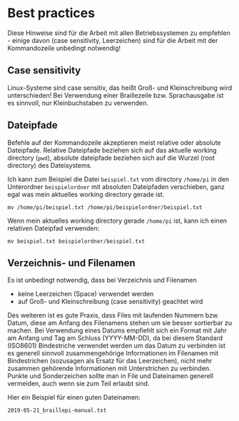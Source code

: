 # Best practices
Diese Hinweise sind für die Arbeit mit allen Betriebssystemen zu empfehlen - einige davon (case sensitivity, Leerzeichen) sind für die Arbeit mit der Kommandozeile unbedingt notwendig!

## Case sensitivity
Linux-Systeme sind case sensitiv, das heißt Groß- und Kleinschreibung wird unterschieden! Bei Verwendung einer Braillezeile bzw. Sprachausgabe ist es sinnvoll, nur Kleinbuchstaben zu verwenden.

## Dateipfade
Befehle auf der Kommandozeile akzeptieren meist relative oder absolute Dateipfade. Relative Dateipfade beziehen sich auf das aktuelle working directory (`pwd`), absolute dateipfade beziehen sich auf die Wurzel (root directory) des Dateisystems.

Ich kann zum Beispiel die Datei `beispiel.txt` vom directory `/home/pi` in den Unterordner `beispielordner` mit absoluten Dateipfaden verschieben, ganz egal was mein aktuelles working directory gerade ist.

```
mv /home/pi/beispiel.txt /home/pi/beispielordner/beispiel.txt
```

Wenn mein aktuelles working directory gerade `/home/pi` ist, kann ich einen relativen Dateipfad verwenden:

```
mv beispiel.txt beispielordner/beispiel.txt
```

## Verzeichnis- und Filenamen

Es ist unbedingt notwendig, dass bei Verzeichnis und Filenamen

- keine Leerzeichen (Space) verwendet werden
- auf Groß- und Kleinschreibung (case sensitivity) geachtet wird

Des weiteren ist es gute Praxis, dass Files mit laufenden Nummern bzw. Datum, diese am Anfang des Filenamens stehen um sie besser sortierbar zu machen. Bei Verwendung eines Datums empfiehlt sich ein Format mit Jahr am Anfang und Tag am Schluss (YYYY-MM-DD), da bei diesem Standard (ISO8601) Bindestriche verwendet werden um das Datum zu verbinden ist es generell sinnvoll zusammengehörige Informationen im Filenamen mit Bindestrichen (sozusagen als Ersatz für das Leerzeichen), nicht mehr zusammen gehörende Informationen mit Unterstrichen zu verbinden. 
Punkte und Sonderzeichen sollte man in File und Dateinamen generell vermeiden, auch wenn sie zum Teil erlaubt sind.

Hier ein Beispiel für einen guten Dateinamen:

```
2019-05-21_braillepi-manual.txt
```
